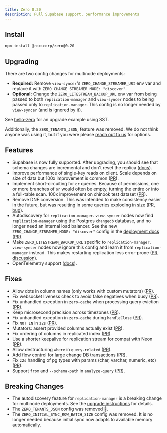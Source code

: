```yaml
---
title: Zero 0.20
description: Full Supabase support, performance improvements
---
```


## Install

```bash
npm install @rocicorp/zero@0.20
```

## Upgrading

There are two config changes for multinode deployments:

* **Required:** Remove `view-syncer`'s `ZERO_CHANGE_STREAMER_URI` env var and replace it with `ZERO_CHANGE_STREAMER_MODE: "discover"`.
* **Optional:** Change the `ZERO_LITESTREAM_BACKUP_URL` env var from being passed to both `replication-manager` and `view-syncer` nodes to being passed only to `replication-manager`. This config is no longer needed by `view-syncer` (and is ignored by it).

See [hello-zero](https://github.com/rocicorp/hello-zero/pull/40/files#diff-6ae5efcb80db51f4b137515e1674caaf950405317e84e2961cf38f9d3a1804b9) for an upgrade example using SST.

Additionally, the `ZERO_TENANTS_JSON`, feature was removed. We do not think anyone was using it, but if you were please [reach out to us](https://discord.rocicorp.dev/) for options.

## Features

- Supabase is now fully supported. After upgrading, you should see that schema changes are incremental and don't reset the replica ([docs](./connecting-to-postgres)).
- Improve performance of single-key reads on client. Scale depends on size of data but 100x improvement is common ([PR](https://github.com/rocicorp/mono/pull/4327)).
- Implement short-circuiting for `or` queries. Because of permissions, one or more branches of `or` would often be empty, turning the entire `or` into a full-table scan. 100x improvement on chinook test dataset ([PR](https://github.com/rocicorp/mono/pull/4339)).
- Remove DNF conversion. This was intended to make consistency easier in the future, but was resulting in some queries exploding in size ([PR](https://github.com/rocicorp/mono/pull/4386), [bug](https://bugs.rocicorp.dev/issue/3569)).
- Autodiscovery for `replication-manager`. `view-syncer` nodes now find `replication-manager` using the Postgres `changedb` database, and no longer need an internal load balancer. See the new `ZERO_CHANGE_STREAMER_MODE: "discover"` config in the [deployment docs](/docs/deployment) ([PR](https://github.com/rocicorp/mono/pull/4335)).
- Make `ZERO_LITESTREAM_BACKUP_URL` specific to `replication-manager`. `view-syncer` nodes now ignore this config and learn it from `replication-manager` instead. This makes restarting replication less error-prone ([PR](https://github.com/rocicorp/mono/pull/4344), [discussion](https://discord.com/channels/830183651022471199/1370898291721506876/1371685592152150057)).
- OpenTelemetry support ([docs](/docs/debug/otel)).

## Fixes

- Allow dots in column names (only works with custom mutators) ([PR](https://github.com/rocicorp/mono/pull/4323)).
- Fix websocket liveness check to avoid false negatives when busy ([PR](https://github.com/rocicorp/mono/pull/4321)).
- Fix unhandled exception in `zero-cache` when processing query eviction ([PR](https://github.com/rocicorp/mono/pull/4322)).
- Keep microsecond precision across timezones ([PR](https://github.com/rocicorp/mono/pull/4257)).
- Fix unhandled exception in `zero-cache` during `handleClose` ([PR](https://github.com/rocicorp/mono/pull/4326)).
- Fix `NOT IN` in `z2s` ([PR](https://github.com/rocicorp/mono/pull/4329)).
- Mutators: assert provided columns actually exist ([PR](https://github.com/rocicorp/mono/pull/4337)).
- Fix ordering of columns in replicated index ([PR](https://github.com/rocicorp/mono/pull/4362)).
- Use a shorter keepalive for replication stream for compat with Neon ([PR](https://github.com/rocicorp/mono/pull/4363)).
- Allow destructuring `where` in `query.related` ([PR](https://github.com/rocicorp/mono/pull/4366)).
- Add flow control for large change DB transactions ([PR](https://github.com/rocicorp/mono/pull/4371)).
- Fix `z2s` handling of pg types with params (char, varchar, numeric, etc) ([PR](https://github.com/rocicorp/mono/pull/4361)).
- Support `from` and `--schema-path` in `analyze-query` ([PR](https://github.com/rocicorp/mono/pull/4368)).

## Breaking Changes

- The autodiscovery feature for `replication-manager` is a breaking change for multinode deployments. See the [upgrade instructions](#upgrading) for details.
- The `ZERO_TENANTS_JSON` config was removed 🫗.
- The `ZERO_INITIAL_SYNC_ROW_BATCH_SIZE` config was removed. It is no longer needed because initial sync now adapts to available memory automatically.
